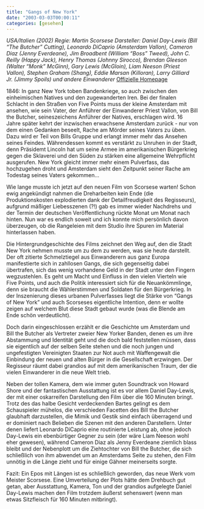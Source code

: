 ```yaml
---
title: "Gangs of New York"
date: "2003-03-03T00:00:11"
categories: [gesehen]
---
```


*USA/Italien (2002)
Regie: Martin Scorsese
Darsteller: Daniel Day-Lewis (Bill "The Butcher" Cutting), Leonardo DiCaprio (Amsterdam Vallon), Cameron Diaz (Jenny Everdeane), Jim Broadbent (William "Boss" Tweed), John C. Reilly (Happy Jack), Henry Thomas (Johnny Sirocco), Brendan Gleeson (Walter "Monk" McGinn), Gary Lewis (McGloin), Liam Neeson (Priest Vallon), Stephen Graham (Shang), Eddie Marsan (Killoran), Larry Gilliard Jr. (Jimmy Spoils) und andere Einwanderer*
[Offizielle Homepage](http://www.gangsofnewyork.de/)

1846: In ganz New York toben Bandenkriege, so auch zwischen den einheimischen Natives und den zugewanderten Iren. Bei der finalen Schlacht in den Straßen von Five Points muss der kleine Amsterdam mit ansehen, wie sein Vater, der Anführer der Einwanderer Priest Vallon, von Bill the Butcher, seineszeichens Anführer der Natives, erschlagen wird. 16 Jahre später kehrt der inzwischen erwachsene Amsterdam zurück - nur von dem einen Gedanken beseelt, Rache am Mörder seines Vaters zu üben. Dazu wird er Teil von Bills Gruppe und erlangt immer mehr das Ansehen seines Feindes. Währendessen kommt es verstärkt zu Unruhen in der Stadt, denn Präsidemt Lincoln hat um seine Armee im amerikanischen Bürgerkrieg gegen die Sklaverei und den Süden zu stärken eine allgemeine Wehrpflicht ausgerufen. New York gleicht immer mehr einem Pulverfass, das hochzugehen droht und Amsterdam sieht den Zeitpunkt seiner Rache am Todestag seines Vaters gekommen...

Wie lange musste ich jetzt auf den neuen Film von Scorsese warten! Schon ewig angekündigt nahmen die Dreharbeiten kein Ende (die Produktionskosten explodierten dank der Detailfreudigkeit des Regisseurs), aufgrund mäßiger Liebesszenen (?!) gab es immer wieder Nachdrehs und der Termin der deutschen Veröffentlichung rückte Monat um Monat nach hinten. Nun war es endlich soweit und ich konnte mich persönlich davon überzeugen, ob die Rangeleien mit dem Studio ihre Spuren im Material hinterlassen haben.

Die Hintergrundgeschichte des Films zeichnet den Weg auf, den die Stadt New York nehmen musste um zu dem zu werden, was sie heute darstellt. Der oft zitierte Schmelztiegel aus Einwanderern aus ganz Europa manifestierte sich in zahllosen Gangs, die sich gegenseitig dabei übertrafen, sich das wenig vorhandene Geld in der Stadt unter den Fingern wegzustehlen. Es geht um Macht und Einfluss in den vielen Vierteln wie Five Points, und auch die Politik interessiert sich für die Neuankömmlinge, denn sie braucht die Wählerstimmen und Soldaten für den Bürgerkrieg. In der Inszenierung dieses urbanen Pulverfasses liegt die Stärke von "Gangs of New York" und auch Scorseses eigentliche Intention, denn er wollte zeigen auf welchem Blut diese Stadt gebaut wurde (was die Blende am Ende schön verdeutlicht).

Doch darin eingeschlossen erzählt er die Geschichte um Amsterdam und Bill the Butcher als Vertreter zweier New Yorker Banden, denen es um ihre Abstammung und Identität geht und die doch bald feststellen müssen, dass sie eigentlich auf der selben Seite stehen und die noch jungen und ungefestigten Vereinigten Staaten zur Not auch mit Waffengewalt die Einbindung der neuen und alten Bürger in die Gesellschaft erzwingen. Der Regisseur räumt dabei grandios auf mit dem amerikanischen Traum, der die vielen Einwanderer in die neue Welt trieb.

Neben der tollen Kamera, dem wie immer guten Soundtrack von Howard Shore und der fantastischen Ausstattung ist es vor allem Daniel Day-Lewis, der mit einer oskarreifen Darstellung den Film über die 160 Minuten bringt. Trotz des das halbe Gesicht verdeckenden Bartes gelingt es dem Schauspieler mühelos, die verschieden Facetten des Bill the Butcher glaubhaft darzustellen, die Mimik und Gestik sind einfach überragend und er dominiert nach Belieben die Szenen mit den anderen Darstellern. Unter denen liefert Leonardo DiCaprio eine routinierte Leistung ab, ohne jedoch Day-Lewis ein ebenbürtiger Gegner zu sein (der wäre Liam Neeson wohl eher gewesen), während Cameron Diaz als Jenny Everdeane ziemlich blass bleibt und der Nebenplott um die Ziehtochter von Bill the Butcher, die sich schließlich von ihm abwendet um an Amsterdams Seite zu stehen, den Film unnötig in die Länge zieht und für einige Gähner meinerseits sorgte.

Fazit: Ein Epos mit Längen ist es schließlich geworden, das neue Werk vom Meister Scorsese. Eine Umverteilung der Plots hätte dem Drehbuch gut getan, aber Ausstattung, Kamera, Ton und der grandios aufgelegte Daniel Day-Lewis machen den Film trotzdem äußerst sehenswert (wenn man etwas Sitzfleisch für 160 Minuten mitbringt).
